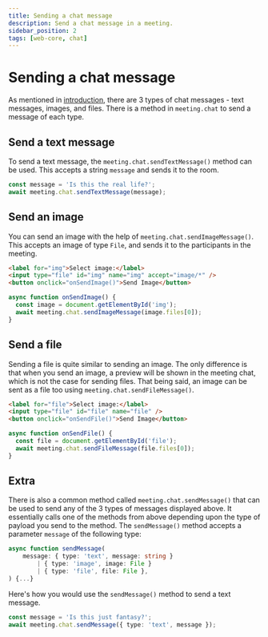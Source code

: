 ```yaml
---
title: Sending a chat message
description: Send a chat message in a meeting.
sidebar_position: 2
tags: [web-core, chat]
---
```


# Sending a chat message

As mentioned in [introduction](./introduction), there are 3 types of chat
messages - text messages, images, and files. There is a method in `meeting.chat`
to send a message of each type.

## Send a text message

To send a text message, the `meeting.chat.sendTextMessage()` method can be used.
This accepts a string `message` and sends it to the room.

```ts
const message = 'Is this the real life?';
await meeting.chat.sendTextMessage(message);
```

## Send an image

You can send an image with the help of `meeting.chat.sendImageMessage()`. This
accepts an image of type `File`, and sends it to the participants in the
meeting.

```html
<label for="img">Select image:</label>
<input type="file" id="img" name="img" accept="image/*" />
<button onclick="onSendImage()">Send Image</button>
```

```ts
async function onSendImage() {
  const image = document.getElementById('img');
  await meeting.chat.sendImageMessage(image.files[0]);
}
```

## Send a file

Sending a file is quite similar to sending an image. The only difference is that
when you send an image, a preview will be shown in the meeting chat, which is
not the case for sending files. That being said, an image can be sent as a file
too using `meeting.chat.sendFileMessage()`.

```html
<label for="file">Select image:</label>
<input type="file" id="file" name="file" />
<button onclick="onSendFile()">Send Image</button>
```

```ts
async function onSendFile() {
  const file = document.getElementById('file');
  await meeting.chat.sendFileMessage(file.files[0]);
}
```

## Extra

There is also a common method called `meeting.chat.sendMessage()` that can be
used to send any of the 3 types of messages displayed above. It essentially
calls one of the methods from above depending upon the type of payload you send
to the method. The `sendMessage()` method accepts a parameter `message` of the
following type:

```ts
async function sendMessage(
    message: { type: 'text', message: string }
        | { type: 'image', image: File }
        | { type: 'file', file: File },
) {...}
```

Here's how you would use the `sendMessage()` method to send a text message.

```ts
const message = 'Is this just fantasy?';
await meeting.chat.sendMessage({ type: 'text', message });
```
